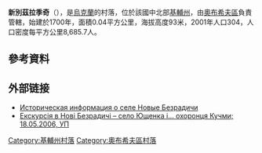 {{coord|50|11|16|N|30|35|9|E|scale:30000|display=title}}

'''新別茲拉季奇'''（{{lang-uk|Нові Безрадичі}}），是[[烏克蘭|烏克蘭]]的村落，位於該國中北部[[基輔州|基輔州]]，由[[奧布希夫區|奧布希夫區]]負責管轄，始建於1700年，面積0.04平方公里，海拔高度93米，2001年人口304，人口密度每平方公里8,685.7人。

==參考資料==
{{reflist}}

==外部链接==
* [http://www.surnameindex.info/info/kiev/kiev/novyebezradichi/index.html Историческая информация о селе Новые Безрадичи] {{Wayback|url=http://www.surnameindex.info/info/kiev/kiev/novyebezradichi/index.html |date=20210212015645 }}
* [http://www.pravda.com.ua/news/2006/5/18/41872.htm Екскурсія в Нові Безрадичі – село Ющенка і... охоронця Кучми; 18.05.2006, УП] {{Wayback|url=http://www.pravda.com.ua/news/2006/5/18/41872.htm |date=20190128135609 }}

{{DEFAULTSORT:Нові Безрадичі}}
[[Category:基輔州村落|Category:基輔州村落]]
[[Category:奧布希夫區村落|Category:奧布希夫區村落]]


{{Kiev-geo-stub}}